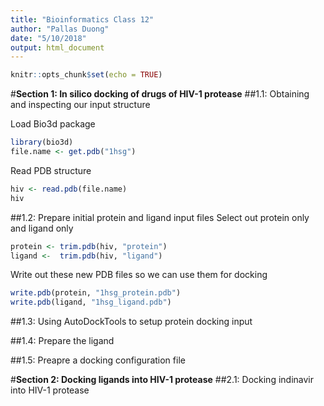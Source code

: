 ```yaml
---
title: "Bioinformatics Class 12"
author: "Pallas Duong"
date: "5/10/2018"
output: html_document
---
```


```r
knitr::opts_chunk$set(echo = TRUE)
```

#**Section 1: In silico docking of drugs of HIV-1 protease**
##1.1: Obtaining and inspecting our input structure 

Load Bio3d package 
```r
library(bio3d)
file.name <- get.pdb("1hsg")
```

Read PDB structure
```r
hiv <- read.pdb(file.name)
hiv
```

##1.2: Prepare initial protein and ligand input files 
Select out protein only and ligand only
```r
protein <- trim.pdb(hiv, "protein")
ligand <-  trim.pdb(hiv, "ligand")
```

Write out these new PDB files so we can use them for docking
```r
write.pdb(protein, "1hsg_protein.pdb")
write.pdb(ligand, "1hsg_ligand.pdb")
```

##1.3: Using AutoDockTools to setup protein docking input 

##1.4: Prepare the ligand 

##1.5: Preapre a docking configuration file

#**Section 2: Docking ligands into HIV-1 protease**
##2.1: Docking indinavir into HIV-1 protease 










